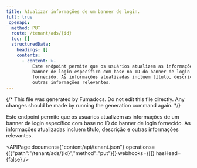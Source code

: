 ```yaml
---
title: Atualizar informações de um banner de login.
full: true
_openapi:
  method: PUT
  route: /tenant/ads/{id}
  toc: []
  structuredData:
    headings: []
    contents:
      - content: >-
          Este endpoint permite que os usuários atualizem as informações de um
          banner de login específico com base no ID do banner de login
          fornecido. As informações atualizadas incluem título, descrição e
          outras informações relevantes.
---
```


{/* This file was generated by Fumadocs. Do not edit this file directly. Any changes should be made by running the generation command again. */}

Este endpoint permite que os usuários atualizem as informações de um banner de login específico com base no ID do banner de login fornecido. As informações atualizadas incluem título, descrição e outras informações relevantes.

<APIPage document={"content/api/tenant.json"} operations={[{"path":"/tenant/ads/{id}","method":"put"}]} webhooks={[]} hasHead={false} />